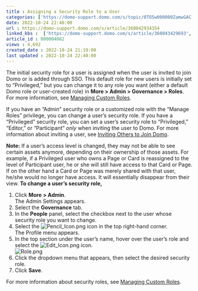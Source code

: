 ```yaml
---
title : Assigning a Security Role to a User
categories: ['https://domo-support.domo.com/s/topic/0TO5w000000ZamwGAC']
date: 2022-10-24 22:40:00
url : https://domo-support.domo.com/s/article/360042934354
linked_kbs :  ['https://domo-support.domo.com/s/article/360043429693', 'https://domo-support.domo.com/s/article/360043429933', 'https://domo-support.domo.com/s/article/360043438973', 'https://domo-support.domo.com/s/article/360043429913', 'https://domo-support.domo.com/s/article/360043438893', 'https://domo-support.domo.com/s/article/360042934354', 'https://domo-support.domo.com/s/knowledge-base', 'https://domo-support.domo.com/s/article/360042925494', 'https://domo-support.domo.com/s/article/360043429953', 'https://domo-support.domo.com/s/topic/0TO5w000000ZamwGAC']
article_id : 000004062
views : 4,692
created_date : 2022-10-24 21:19:00
last updated : 2022-10-24 22:40:00
---
```




The initial security role for a user is assigned when the user is invited to join Domo or is added through SSO. This default role for new users is initially set to "Privileged," but you can change it to any role you want (either a default Domo role or user-created role) in **More > Admin > Governance > Roles**. For more information, see [Managing Custom Roles](..\managing_custom_roles\index.qmd "Managing Roles").


If you have an "Admin" security role or a customized role with the "Manage Roles" privilege, you can change a user's security role. If you have a "Privileged" security role, you can set a user's security role to "Privileged," "Editor," or "Participant" *only* when inviting the user to Domo. For more information about inviting a user, see [Inviting Others to Join Domo](..\inviting_others_to_join_domo\index.qmd "Inviting Others to Join Domo").


**Note:** If a user's access level is changed, they may not be able to see certain assets anymore, depending on their ownership of those assets. For example, if a Privileged user who owns a Page or Card is reassigned to the level of Participant user, he or she will still have access to that Card or Page. If on the other hand a Card or Page was merely shared with that user, he/she would no longer have access. It will essentially disappear from their view.
**To change a user's security role,**


1. Click **More** **> Admin**.  
The Admin Settings appears.
2. Select the **Governance** tab.
3. In the **People** panel, select the checkbox next to the user whose security role you want to change.
4. Select the ![Pencil_Icon.png](Pencil_Icon.png) icon in the top right-hand corner.  
The Profile menu appears.
5. In the top section under the user's name, hover over the user's role and select the ![Edit_Icon.png](Edit_Icon.png) icon.  
![Role.png](Role.png)
6. Click the dropdown menu that appears, then select the desired security role.
7. Click **Save**.


For more information about security roles, see [Managing Custom Roles](..\managing_custom_roles\index.qmd "Security Role Reference").